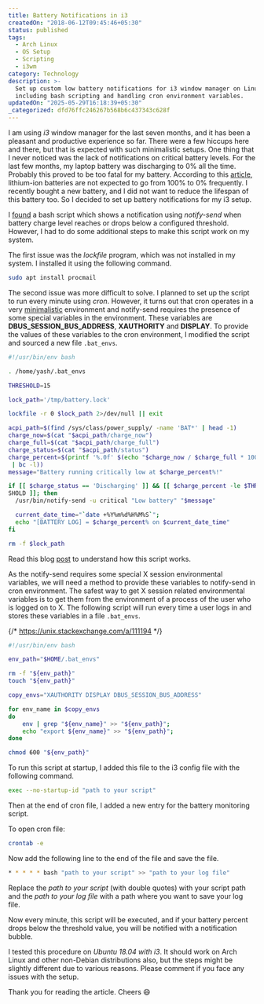 ```yaml
---
title: Battery Notifications in i3
createdOn: "2018-06-12T09:45:46+05:30"
status: published
tags:
  - Arch Linux
  - OS Setup
  - Scripting
  - i3wm
category: Technology
description: >-
  Set up custom low battery notifications for i3 window manager on Linux,
  including bash scripting and handling cron environment variables.
updatedOn: "2025-05-29T16:18:39+05:30"
_categorized: dfd76ffc246267b568b6c437343c628f
---
```


I am using _i3_ window manager for the last seven months, and it has been a
pleasant and productive experience so far. There were a few hiccups here and
there, but that is expected with such minimalistic setups. One thing that I
never noticed was the lack of notifications on critical battery levels. For the
last few months, my laptop battery was discharging to 0% all the time. Probably
this proved to be too fatal for my battery. According to this
[article](https://lifehacker.com/how-often-should-i-charge-my-gadgets-battery-to-prolong-5875162),
lithium-ion batteries are not expected to go from 100% to 0% frequently. I
recently bought a new battery, and I did not want to reduce the lifespan of this
battery too. So I decided to set up battery notifications for my i3 setup.

I [found](https://angelos.dev/2016/06/low-battery-notification-in-i3wm/) a bash
script which shows a notification using _notify-send_ when battery charge level
reaches or drops below a configured threshold. However, I had to do some
additional steps to make this script work on my system.

The first issue was the _lockfile_ program, which was not installed in my
system. I installed it using the following command.

```bash
sudo apt install procmail
```

The second issue was more difficult to solve. I planned to set up the script to
run every minute using _cron_. However, it turns out that cron operates in a
very
[minimalistic](https://askubuntu.com/questions/23009/why-crontab-scripts-are-not-working/23438#23438)
environment and notify-send requires the presence of some special variables in
the environment. These variables are **DBUS_SESSION_BUS_ADDRESS**,
**XAUTHORITY** and **DISPLAY**. To provide the values of these variables to the
cron environment, I modified the script and sourced a new file `.bat_envs`.

```bash
#!/usr/bin/env bash

. /home/yash/.bat_envs

THRESHOLD=15

lock_path='/tmp/battery.lock'

lockfile -r 0 $lock_path 2>/dev/null || exit

acpi_path=$(find /sys/class/power_supply/ -name 'BAT*' | head -1)
charge_now=$(cat "$acpi_path/charge_now")
charge_full=$(cat "$acpi_path/charge_full")
charge_status=$(cat "$acpi_path/status")
charge_percent=$(printf '%.0f' $(echo "$charge_now / $charge_full * 100"
 | bc -l))
message="Battery running critically low at $charge_percent%!"

if [[ $charge_status == 'Discharging' ]] && [[ $charge_percent -le $THRE
SHOLD ]]; then
  /usr/bin/notify-send -u critical "Low battery" "$message"

  current_date_time="`date +%Y%m%d%H%M%S`";
  echo "[BATTERY LOG] = $charge_percent% on $current_date_time"
fi

rm -f $lock_path
```

Read this blog
[post](https://angelos.dev/2016/06/low-battery-notification-in-i3wm/) to
understand how this script works.

As the notify-send requires some special X session environmental variables, we
will need a method to provide these variables to notify-send in cron
environment. The safest way to get X session related environmental variables is
to get them from the environment of a process of the user who is logged on to X.
The following script will run every time a user logs in and stores these
variables in a file `.bat_envs`.

{/* https://unix.stackexchange.com/a/111194 */}

```bash
#!/usr/bin/env bash

env_path="$HOME/.bat_envs"

rm -f "${env_path}"
touch "${env_path}"

copy_envs="XAUTHORITY DISPLAY DBUS_SESSION_BUS_ADDRESS"

for env_name in $copy_envs
do
    env | grep "${env_name}" >> "${env_path}";
    echo "export ${env_name}" >> "${env_path}";
done

chmod 600 "${env_path}"
```

To run this script at startup, I added this file to the i3 config file with the
following command.

```bash
exec --no-startup-id "path to your script"
```

Then at the end of cron file, I added a new entry for the battery monitoring
script.

To open cron file:

```bash
crontab -e
```

Now add the following line to the end of the file and save the file.

```bash
* * * * * bash "path to your script" >> "path to your log file"
```

Replace the _path to your script_ (with double quotes) with your script path and
the _path to your log file_ with a path where you want to save your log file.

Now every minute, this script will be executed, and if your battery percent
drops below the threshold value, you will be notified with a notification
bubble.

I tested this procedure on _Ubuntu 18.04 with i3_. It should work on Arch Linux
and other non-Debian distributions also, but the steps might be slightly
different due to various reasons. Please comment if you face any issues with the
setup.

Thank you for reading the article. Cheers 😄
